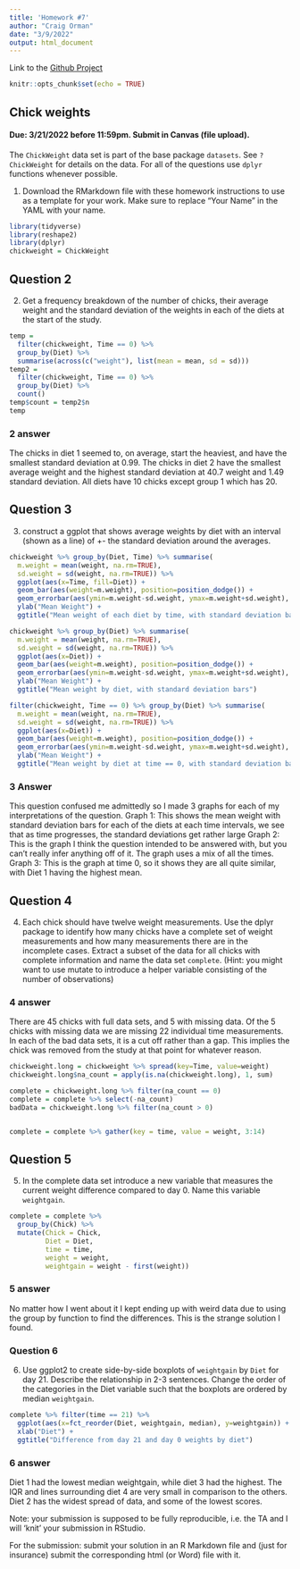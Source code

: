 ```yaml
---
title: 'Homework #7'
author: "Craig Orman"
date: "3/9/2022"
output: html_document
---
```


Link to the [Github Project](https://github.com/ArgentCode/DS202-HW7 "Github Project")

```r
knitr::opts_chunk$set(echo = TRUE)
```

## Chick weights
#### Due: 3/21/2022 before 11:59pm. Submit in Canvas (file upload).

The `ChickWeight` data set is part of the base package `datasets`. See `?ChickWeight` for details on the data.
For all of the questions use `dplyr` functions whenever possible.

1. Download the RMarkdown file with these homework instructions to use as a template for your work.
Make sure to replace "Your Name" in the YAML with your name.

```r
library(tidyverse)
library(reshape2)
library(dplyr)
chickweight = ChickWeight
```
## Question 2
2. Get a frequency breakdown of the number of chicks, their average weight and the standard deviation of the weights in each of the diets at the start of the study.  
```r
temp = 
  filter(chickweight, Time == 0) %>%
  group_by(Diet) %>%
  summarise(across(c("weight"), list(mean = mean, sd = sd)))
temp2 = 
  filter(chickweight, Time == 0) %>%
  group_by(Diet) %>% 
  count()
temp$count = temp2$n
temp
```

### 2 answer
The chicks in diet 1 seemed to, on average, start the heaviest, and have the smallest standard deviation at 0.99. The chicks in diet 2 have the smallest average weight and the highest standard deviation at 40.7 weight and 1.49 standard deviation. All diets have 10 chicks except group 1 which has 20.

## Question 3
3. construct a ggplot that shows average weights by diet with an interval (shown as a line) of +- the standard deviation around the averages.

```r
chickweight %>% group_by(Diet, Time) %>% summarise(
  m.weight = mean(weight, na.rm=TRUE),
  sd.weight = sd(weight, na.rm=TRUE)) %>%
  ggplot(aes(x=Time, fill=Diet)) +
  geom_bar(aes(weight=m.weight), position=position_dodge()) +
  geom_errorbar(aes(ymin=m.weight-sd.weight, ymax=m.weight+sd.weight), colour="black", width=.1, position=position_dodge(.9)) +
  ylab("Mean Weight") +
  ggtitle("Mean weight of each diet by time, with standard deviation bars")

chickweight %>% group_by(Diet) %>% summarise(
  m.weight = mean(weight, na.rm=TRUE),
  sd.weight = sd(weight, na.rm=TRUE)) %>%
  ggplot(aes(x=Diet)) +
  geom_bar(aes(weight=m.weight), position=position_dodge()) +
  geom_errorbar(aes(ymin=m.weight-sd.weight, ymax=m.weight+sd.weight), colour="black", width=.1, position=position_dodge(.9)) +
  ylab("Mean Weight") +
  ggtitle("Mean weight by diet, with standard deviation bars")

filter(chickweight, Time == 0) %>% group_by(Diet) %>% summarise(
  m.weight = mean(weight, na.rm=TRUE),
  sd.weight = sd(weight, na.rm=TRUE)) %>%
  ggplot(aes(x=Diet)) +
  geom_bar(aes(weight=m.weight), position=position_dodge()) +
  geom_errorbar(aes(ymin=m.weight-sd.weight, ymax=m.weight+sd.weight), colour="black", width=.1, position=position_dodge(.9)) +
  ylab("Mean Weight") +
  ggtitle("Mean weight by diet at time == 0, with standard deviation bars")
```
### 3 Answer

This question confused me admittedly so I made 3 graphs for each of my interpretations of the question.
Graph 1: This shows the mean weight with standard deviation bars for each of the diets at each time intervals, we see that as time progresses, the standard deviations get rather large
Graph 2: This is the graph I think the question intended to be answered with, but you can't really infer anything off of it. The graph uses a mix of all the times.
Graph 3: This is the graph at time 0, so it shows they are all quite similar, with Diet 1 having the highest mean.

## Question 4

4. Each chick should have twelve weight measurements. Use the dplyr package to identify how many chicks have a complete set of weight measurements and how many measurements there are in the incomplete cases. Extract a subset of the data for all chicks with complete information and name the data set `complete`. (Hint: you might want to use mutate to introduce a helper variable consisting of the number of observations)

### 4 answer

There are 45 chicks with full data sets, and 5 with missing data. Of the 5 chicks with missing data we are missing 22 individual time measurements. In each of the bad data sets, it is a cut off rather than a gap. This implies the chick was removed from the study at that point for whatever reason.
```r
chickweight.long = chickweight %>% spread(key=Time, value=weight)
chickweight.long$na_count = apply(is.na(chickweight.long), 1, sum)

complete = chickweight.long %>% filter(na_count == 0)
complete = complete %>% select(-na_count)
badData = chickweight.long %>% filter(na_count > 0)


complete = complete %>% gather(key = time, value = weight, 3:14)
```


## Question 5
5. In the complete data set introduce a new variable that measures the current weight difference compared to day 0. Name this variable  `weightgain`.

```r
complete = complete %>%
  group_by(Chick) %>%
  mutate(Chick = Chick,
         Diet = Diet,
         time = time,
         weight = weight,
         weightgain = weight - first(weight))
```

### 5 answer
No matter how I went about it I kept ending up with weird data due to using the group by function to find the differences. This is the strange solution I found.

### Question 6
6. Use ggplot2 to create side-by-side boxplots of `weightgain` by `Diet` for day 21. Describe the relationship in 2-3 sentences. Change the order of the categories in the Diet variable such that the boxplots are ordered by median `weightgain`.

```r
complete %>% filter(time == 21) %>%
  ggplot(aes(x=fct_reorder(Diet, weightgain, median), y=weightgain)) + geom_boxplot() +
  xlab("Diet") +
  ggtitle("Difference from day 21 and day 0 weights by diet")
```

### 6 answer
Diet 1 had the lowest median weightgain, while diet 3 had the highest. The IQR and lines surrounding diet 4 are very small in comparison to the others. Diet 2 has the widest spread of data, and some of the lowest scores.

Note: your submission is supposed to be fully reproducible, i.e. the TA and I will 'knit' your submission in RStudio. 


For the submission: submit your solution in an R Markdown file and (just for insurance) submit the corresponding html (or Word) file with it. 